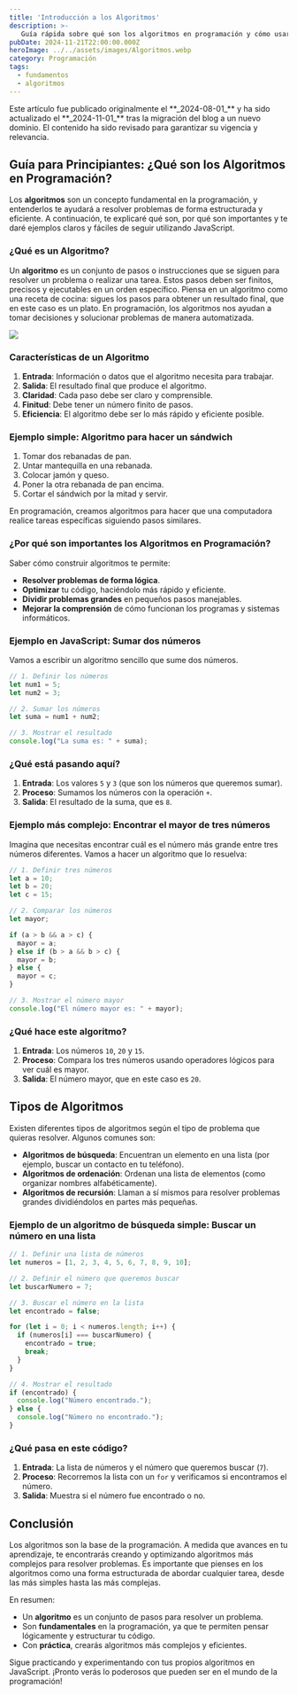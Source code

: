 ```yaml
---
title: 'Introducción a los Algoritmos'
description: >-
   Guía rápida sobre qué son los algoritmos en programación y cómo usarlos, con ejemplos prácticos en JavaScript para principiantes.
pubDate: 2024-11-21T22:00:00.000Z
heroImage: ../../assets/images/Algoritmos.webp
category: Programación
tags:
  - fundamentos
  - algoritmos
---
```


<Alert title='ACTUALIZACIÓN' type='success'>
	Este artículo fue publicado originalmente el **_2024-08-01_** y ha sido actualizado el **_2024-11-01_** tras la migración del blog a un nuevo dominio. El contenido ha sido revisado para garantizar su vigencia y relevancia.
</Alert>

## Guía para Principiantes: ¿Qué son los Algoritmos en Programación?

Los **algoritmos** son un concepto fundamental en la programación, y entenderlos te ayudará a resolver problemas de forma estructurada y eficiente. A continuación, te explicaré qué son, por qué son importantes y te daré ejemplos claros y fáciles de seguir utilizando JavaScript.

### ¿Qué es un Algoritmo?

Un **algoritmo** es un conjunto de pasos o instrucciones que se siguen para resolver un problema o realizar una tarea. Estos pasos deben ser finitos, precisos y ejecutables en un orden específico. Piensa en un algoritmo como una receta de cocina: sigues los pasos para obtener un resultado final, que en este caso es un plato. En programación, los algoritmos nos ayudan a tomar decisiones y solucionar problemas de manera automatizada.

![](../../assets/images/algoritmosp.webp)

### Características de un Algoritmo

1. **Entrada**: Información o datos que el algoritmo necesita para trabajar.
2. **Salida**: El resultado final que produce el algoritmo.
3. **Claridad**: Cada paso debe ser claro y comprensible.
4. **Finitud**: Debe tener un número finito de pasos.
5. **Eficiencia**: El algoritmo debe ser lo más rápido y eficiente posible.

### Ejemplo simple: Algoritmo para hacer un sándwich

1. Tomar dos rebanadas de pan.
2. Untar mantequilla en una rebanada.
3. Colocar jamón y queso.
4. Poner la otra rebanada de pan encima.
5. Cortar el sándwich por la mitad y servir.

En programación, creamos algoritmos para hacer que una computadora realice tareas específicas siguiendo pasos similares.

### ¿Por qué son importantes los Algoritmos en Programación?

Saber cómo construir algoritmos te permite:

- **Resolver problemas de forma lógica**.
- **Optimizar** tu código, haciéndolo más rápido y eficiente.
- **Dividir problemas grandes** en pequeños pasos manejables.
- **Mejorar la comprensión** de cómo funcionan los programas y sistemas informáticos.

### Ejemplo en JavaScript: Sumar dos números

Vamos a escribir un algoritmo sencillo que sume dos números.

```javascript
// 1. Definir los números
let num1 = 5;
let num2 = 3;

// 2. Sumar los números
let suma = num1 + num2;

// 3. Mostrar el resultado
console.log("La suma es: " + suma);

```

### ¿Qué está pasando aquí?

1. **Entrada**: Los valores `5` y `3` (que son los números que queremos sumar).
2. **Proceso**: Sumamos los números con la operación `+`.
3. **Salida**: El resultado de la suma, que es `8`.

### Ejemplo más complejo: Encontrar el mayor de tres números

Imagina que necesitas encontrar cuál es el número más grande entre tres números diferentes. Vamos a hacer un algoritmo que lo resuelva:

```jsx
// 1. Definir tres números
let a = 10;
let b = 20;
let c = 15;

// 2. Comparar los números
let mayor;

if (a > b && a > c) {
  mayor = a;
} else if (b > a && b > c) {
  mayor = b;
} else {
  mayor = c;
}

// 3. Mostrar el número mayor
console.log("El número mayor es: " + mayor);

```

### ¿Qué hace este algoritmo?

1. **Entrada**: Los números `10`, `20` y `15`.
2. **Proceso**: Compara los tres números usando operadores lógicos para ver cuál es mayor.
3. **Salida**: El número mayor, que en este caso es `20`.

## Tipos de Algoritmos

Existen diferentes tipos de algoritmos según el tipo de problema que quieras resolver. Algunos comunes son:

- **Algoritmos de búsqueda**: Encuentran un elemento en una lista (por ejemplo, buscar un contacto en tu teléfono).
- **Algoritmos de ordenación**: Ordenan una lista de elementos (como organizar nombres alfabéticamente).
- **Algoritmos de recursión**: Llaman a sí mismos para resolver problemas grandes dividiéndolos en partes más pequeñas.

### Ejemplo de un algoritmo de búsqueda simple: Buscar un número en una lista

```jsx
// 1. Definir una lista de números
let numeros = [1, 2, 3, 4, 5, 6, 7, 8, 9, 10];

// 2. Definir el número que queremos buscar
let buscarNumero = 7;

// 3. Buscar el número en la lista
let encontrado = false;

for (let i = 0; i < numeros.length; i++) {
  if (numeros[i] === buscarNumero) {
    encontrado = true;
    break;
  }
}

// 4. Mostrar el resultado
if (encontrado) {
  console.log("Número encontrado.");
} else {
  console.log("Número no encontrado.");
}

```

### ¿Qué pasa en este código?

1. **Entrada**: La lista de números y el número que queremos buscar (`7`).
2. **Proceso**: Recorremos la lista con un `for` y verificamos si encontramos el número.
3. **Salida**: Muestra si el número fue encontrado o no.

## Conclusión

Los algoritmos son la base de la programación. A medida que avances en tu aprendizaje, te encontrarás creando y optimizando algoritmos más complejos para resolver problemas. Es importante que pienses en los algoritmos como una forma estructurada de abordar cualquier tarea, desde las más simples hasta las más complejas.

En resumen:

- Un **algoritmo** es un conjunto de pasos para resolver un problema.
- Son **fundamentales** en la programación, ya que te permiten pensar lógicamente y estructurar tu código.
- Con **práctica**, crearás algoritmos más complejos y eficientes.

Sigue practicando y experimentando con tus propios algoritmos en JavaScript. ¡Pronto verás lo poderosos que pueden ser en el mundo de la programación!
